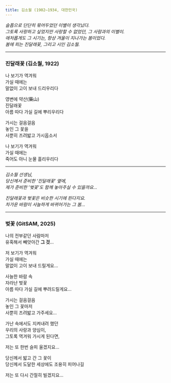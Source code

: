 ```yaml
---
title: 김소월 (1902–1934, 대한민국)
---
```


*슬픔으로 단단히 묶어두었던 이별이 생각났다.  
그토록 사랑하고 싶었지만 사랑할 수 없었던,
그 사람과의 이별이.  
애처롭게도 그 시기는, 
항상 겨울이 지나가는 봄이었다.  
봄에 피는 진달래꽃, 
그리고 시인 김소월.*

---

### 진달래꽃 (김소월, 1922)

나 보기가 역겨워  
가실 때에는  
말없이 고이 보내 드리우리다

영변에 약산(藥山)  
진달래꽃  
아름 따다 가실 길에 뿌리우리다

가시는 걸음걸음  
놓인 그 꽃을  
사뿐히 즈려밟고 가시옵소서

나 보기가 역겨워  
가실 때에는  
죽어도 아니 눈물 흘리우리다

---

_김소월 선생님,  
당신께서 준비한 '진달래꽃' 옆에,  
제가 준비한 '벚꽃'도 함께 놓아주실 수 있을까요..._

_진달래꽃과 벚꽃은 비슷한 시기에 핀다지요.  
차가운 바람이 사늘하게 바뀌어가는 그 봄..._

---

### 벚꽃 (GitSAM, 2025)

나의 전부같던 사람마저  
유혹해서 빼앗아간 **그 것**...

저 보기가 역겨워  
가실 때에는  
말없이 고이 보내 드릴게요...

사늘한 바람 속  
자라난 벚꽃  
아름 따다 가실 길에 뿌려드릴게요...

가시는 걸음걸음  
놓인 그 꽃마저  
사뿐히 즈려밟고 가주세요...

가난 속에서도 지켜내려 했던  
우리의 사랑과 양심이,  
그토록 역겨워 가시게 된다면,

저는 또 한번 슬피 울겠지요...

당신께서 밟고 간 그 꽃이  
당신께서 도달한 세상에도 
조용히 피어나길  

저는 또 다시 간절히 빌겠지요...
